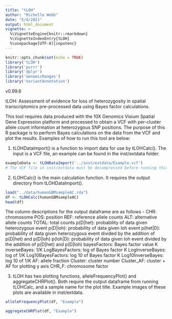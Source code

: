 ```yaml
---
title: "tLOH"
author: "Michelle Webb"
date: "5/4/2021"
output: html_document
vignette: >
  %\VignetteEngine{knitr::rmarkdown}
  %\VignetteIndexEntry{tLOH}
  %\usepackage[UTF-8]{inputenc}
---
```


```r
knitr::opts_chunk$set(echo = TRUE)
library('tLOH')
library('purrr')
library('dplyr')
library('GenomicRanges')
library('VariantAnnotation')
```
v0.99.6

tLOH: Assessment of evidence for loss of heterozygosity in spatial 
transcriptomics pre-processed data using Bayes factor calculations.

This tool requires data produced with the 10X Genomics Visium 
Spatial Gene Expression platform and processed to obtain a VCF with per-cluster 
allele count information at heterozygous SNP positions. The purpose of this R 
package is to perform Bayes calculations on the data from the VCF and plot the 
results. Examples of how to run this tool are below:


1. tLOHDataImport() is a function to import data for use by tLOHCalc(). The 
input is a VCF file, an example can be found in the inst/extdata folder.

```r
exampleData <- tLOHDataImport('../inst/extdata/Example.vcf')
# The VCF file in inst/extdata must be decompressed before running this command
```

2. tLOHCalc() is the main calculation function. It requires the output 
directory from tLOHDataImport().
```r
load("../data/humanGBMsampleAC.rda")
df <- tLOHCalc(humanGBMsampleAC)
head(df)
```

The column descriptions for the output dataframe are as follows -
CHR: chromosome
POS: position
REF: reference allele counts
ALT: alternative allele counts
TOTAL: total counts
p(D|het): probability of data given heterozygous event
p(D|loh): probability of data given loh event
p(het|D): probability of data given heterozygous event divided by the addition 
of p(D|het) and p(D|loh)
p(loh|D): probability of data given loh event divided by the addition of 
p(D|het) and p(D|loh)
bayesFactors: Bayes factor value K
inverseBayes: 1/K
LogBayesFactors: log of Bayes factor K
LogInverseBayes: log of 1/K 
Log10BayesFactors: log 10 of Bayes factor K
Log10InverseBayes: log 10 of 1/K
AF: allele fraction
Cluster: cluster number
Cluster_AF: cluster + AF for plotting y axis
CHR_F: chromosome factor

3. tLOH has two plotting functions, alleleFrequencyPlot() and 
aggregateCHRPlot(). Both require the output dataframe from running tLOHCalc, 
and a sample name for the plot title. Example images of these plots are 
available in inst/extdata.

```r
alleleFrequencyPlot(df, "Example")

aggregateCHRPlot(df, "Example")
```

